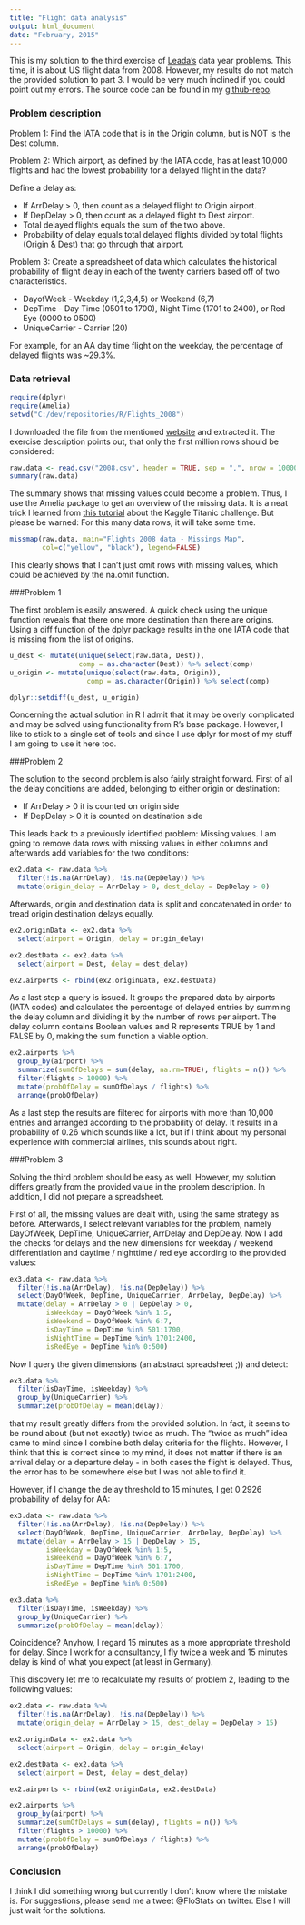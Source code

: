 ```yaml
---
title: "Flight data analysis"
output: html_document
date: "February, 2015"
---
```


This is my solution to the third exercise of [Leada's](www.teamleada.com) data year problems. This time, it is about US flight data from 2008. However, my results do not match the provided solution to part 3. I would be very much inclined if you could point out my errors. The source code can be found in my [github-repo](https://github.com/sweb/Flights_2008). 

### Problem description

Problem 1: Find the IATA code that is in the Origin column, but is NOT is the Dest column.

Problem 2:  Which airport, as defined by the IATA code, has at least 10,000 flights and had the lowest probability for a delayed flight in the data?

Define a delay as:

* If ArrDelay > 0, then count as a delayed flight to Origin airport.
* If DepDelay > 0, then count as a delayed flight to Dest airport.
* Total delayed flights equals the sum of the two above.
* Probability of delay equals total delayed flights divided by total flights (Origin & Dest) that go through that airport.

Problem 3: Create a spreadsheet of data which calculates the historical probability of flight delay in each of the twenty carriers based off of two characteristics.

* DayofWeek - Weekday (1,2,3,4,5) or Weekend (6,7)
* DepTime - Day Time (0501 to 1700), Night Time (1701 to 2400), or Red Eye (0000 to 0500)
* UniqueCarrier - Carrier (20)

For example, for an AA day time flight on the weekday, the percentage of delayed flights was ~29.3%.

### Data retrieval

```r
require(dplyr)
require(Amelia)
setwd("C:/dev/repositories/R/Flights_2008")
```

I downloaded the file from the mentioned [website](http://stat-computing.org/dataexpo/2009/the-data.html) and extracted it. The exercise description points out, that only the first million rows should be considered:

```r
raw.data <- read.csv("2008.csv", header = TRUE, sep = ",", nrow = 1000000, as.is = FALSE)
summary(raw.data)
```

The summary shows that missing values could become a problem. Thus, I use the Amelia package to get an overview of the missing data. It is a neat trick I learned from [this tutorial](https://github.com/wehrley/wehrley.github.io/blob/master/SOUPTONUTS.md) about the Kaggle Titanic challenge. But please be warned: For this many data rows, it will take some time.

```r
missmap(raw.data, main="Flights 2008 data - Missings Map", 
        col=c("yellow", "black"), legend=FALSE)
```

This clearly shows that I can't just omit rows with missing values, which could be achieved by the na.omit function.

###Problem 1

The first problem is easily answered. A quick check using the unique function reveals that there one more destination than there are origins. Using a diff function of the dplyr package results in the one IATA code that is missing from the list of origins.

```r
u_dest <- mutate(unique(select(raw.data, Dest)), 
                 comp = as.character(Dest)) %>% select(comp)
u_origin <- mutate(unique(select(raw.data, Origin)), 
                   comp = as.character(Origin)) %>% select(comp)

dplyr::setdiff(u_dest, u_origin)
```

Concerning the actual solution in R I admit that it may be overly complicated and may be solved using functionality from R's base package. However, I like to stick to a single set of tools and since I use dplyr for most of my stuff I am going to use it here too.

###Problem 2

The solution to the second problem is also fairly straight forward. First of all the delay conditions are added, belonging to either origin or destination:

* If ArrDelay > 0 it is counted on origin side
* If DepDelay > 0 it is counted on destination side

This leads back to a previously identified problem: Missing values. I am going to remove data rows with missing values in either columns and afterwards add variables for the two conditions:

```r
ex2.data <- raw.data %>% 
  filter(!is.na(ArrDelay), !is.na(DepDelay)) %>%
  mutate(origin_delay = ArrDelay > 0, dest_delay = DepDelay > 0)
```

Afterwards, origin and destination data is split and concatenated in order to tread origin destination delays equally.

```r
ex2.originData <- ex2.data %>%
  select(airport = Origin, delay = origin_delay)

ex2.destData <- ex2.data %>%
  select(airport = Dest, delay = dest_delay)

ex2.airports <- rbind(ex2.originData, ex2.destData)
```

As a last step a query is issued. It groups the prepared data by airports (IATA codes) and calculates the percentage of delayed entries by summing the delay column and dividing it by the number of rows per airport. The delay column contains Boolean values and R represents TRUE by 1 and FALSE by 0, making the sum function a viable option. 

```r
ex2.airports %>% 
  group_by(airport) %>%
  summarize(sumOfDelays = sum(delay, na.rm=TRUE), flights = n()) %>%
  filter(flights > 10000) %>%
  mutate(probOfDelay = sumOfDelays / flights) %>%
  arrange(probOfDelay)
```

As a last step the results are filtered for airports with more than 10,000 entries and arranged according to the probability of delay. It results in a probability of 0.26 which sounds like a lot, but if I think about my personal experience with commercial airlines, this sounds about right.

###Problem 3

Solving the third problem should be easy as well. However, my solution differs greatly from the provided value in the problem description. In addition, I did not prepare a spreadsheet.

First of all, the missing values are dealt with, using the same strategy as before. Afterwards, I select relevant variables for the problem, namely DayOfWeek, DepTime, UniqueCarrier, ArrDelay and DepDelay. Now I add the checks for delays and the new dimensions for weekday / weekend differentiation and daytime / nighttime / red eye according to the provided values:

```r
ex3.data <- raw.data %>% 
  filter(!is.na(ArrDelay), !is.na(DepDelay)) %>%
  select(DayOfWeek, DepTime, UniqueCarrier, ArrDelay, DepDelay) %>%
  mutate(delay = ArrDelay > 0 | DepDelay > 0,
         isWeekday = DayOfWeek %in% 1:5,
         isWeekend = DayOfWeek %in% 6:7,
         isDayTime = DepTime %in% 501:1700, 
         isNightTime = DepTime %in% 1701:2400,
         isRedEye = DepTime %in% 0:500)
```

Now I query the given dimensions (an abstract spreadsheet ;)) and detect:

```r
ex3.data %>%
  filter(isDayTime, isWeekday) %>%
  group_by(UniqueCarrier) %>%
  summarize(probOfDelay = mean(delay))
```

that my result greatly differs from the provided solution. In fact, it seems to be round about (but not exactly) twice as much. The "twice as much" idea came to mind since I combine both delay criteria for the flights. However, I think that this is correct since to my mind, it does not matter if there is an arrival delay or a departure delay - in both cases the flight is delayed. Thus, the error has to be somewhere else but I was not able to find it. 

However, if I change the delay threshold to 15 minutes, I get 0.2926 probability of delay for AA:

```r
ex3.data <- raw.data %>% 
  filter(!is.na(ArrDelay), !is.na(DepDelay)) %>%
  select(DayOfWeek, DepTime, UniqueCarrier, ArrDelay, DepDelay) %>%
  mutate(delay = ArrDelay > 15 | DepDelay > 15,
         isWeekday = DayOfWeek %in% 1:5,
         isWeekend = DayOfWeek %in% 6:7,
         isDayTime = DepTime %in% 501:1700, 
         isNightTime = DepTime %in% 1701:2400,
         isRedEye = DepTime %in% 0:500)

ex3.data %>%
  filter(isDayTime, isWeekday) %>%
  group_by(UniqueCarrier) %>%
  summarize(probOfDelay = mean(delay))
```

Coincidence? Anyhow, I regard 15 minutes as a more appropriate threshold for delay. Since I work for a consultancy, I fly twice a week and 15 minutes delay is kind of what you expect (at least in Germany).

This discovery let me to recalculate my results of problem 2, leading to the following values:

```r
ex2.data <- raw.data %>% 
  filter(!is.na(ArrDelay), !is.na(DepDelay)) %>%
  mutate(origin_delay = ArrDelay > 15, dest_delay = DepDelay > 15)

ex2.originData <- ex2.data %>%
  select(airport = Origin, delay = origin_delay)

ex2.destData <- ex2.data %>%
  select(airport = Dest, delay = dest_delay)

ex2.airports <- rbind(ex2.originData, ex2.destData)

ex2.airports %>% 
  group_by(airport) %>%
  summarize(sumOfDelays = sum(delay), flights = n()) %>%
  filter(flights > 10000) %>%
  mutate(probOfDelay = sumOfDelays / flights) %>%
  arrange(probOfDelay)
```

### Conclusion

I think I did something wrong but currently I don't know where the mistake is. For suggestions, please send me a tweet @FloStats on twitter. Else I will just wait for the solutions.